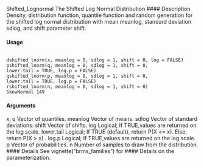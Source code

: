 
Shifted_Lognormal The Shifted Log Normal Distribution
#### Description 
Density, distribution function, quantile function and random generation for the shifted log normal
distribution with mean meanlog, standard deviation sdlog, and shift parameter shift.

#### Usage
<pre><code>
dshifted_lnorm(x, meanlog = 0, sdlog = 1, shift = 0, log = FALSE)
pshifted_lnorm(q, meanlog = 0, sdlog = 1, shift = 0,
lower.tail = TRUE, log.p = FALSE)
qshifted_lnorm(p, meanlog = 0, sdlog = 1, shift = 0,
lower.tail = TRUE, log.p = FALSE)
rshifted_lnorm(n, meanlog = 0, sdlog = 1, shift = 0)
SkewNormal 149
</code></pre>
#### Arguments

x, q Vector of quantiles.
meanlog Vector of means.
sdlog Vector of standard deviations.
shift Vector of shifts.
log Logical; If TRUE,values are returned on the log scale.
lower.tail Logical; If TRUE (default), return P(X <= x). Else, return P(X > x) .
log.p Logical; If TRUE,values are returned on the log scale.
p Vector of probabilities.
n Number of samples to draw from the distribution.
#### Details
See vignette("brms_families") for #### Details on the parameterization.


